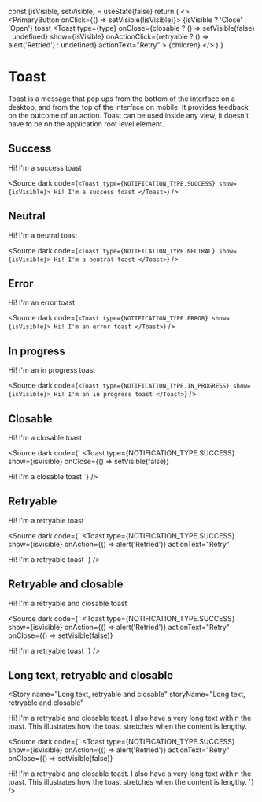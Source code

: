 
  const [isVisible, setVisible] = useState(false)
  return (
    <>
      <br />
      <PrimaryButton onClick={() => setVisible(!isVisible)}>
        {isVisible ? 'Close' : 'Open'} toast
      </PrimaryButton>
      <Toast
        type={type}
        onClose={closable ? () => setVisible(false) : undefined}
        show={isVisible}
        onActionClick={retryable ? () => alert('Retried') : undefined}
        actionText="Retry"
      >
        {children}
      </Toast>
    </>
  )
}

<Meta title="Layout/Toast" component={Toast} />

# Toast

Toast is a message that pop ups from the bottom of the interface on a desktop, and from the top of the interface on mobile. It provides feedback on the outcome of an action.
Toast can be used inside any view, it doesn't have to be on the application root level element.

## Success

<Story name="Success" storyName="Success">
  <ToastToggler type={NOTIFICATION_TYPE.SUCCESS}>
    Hi! I'm a success toast
  </ToastToggler>
</Story>

<Source
  dark
  code={`
<Toast type={NOTIFICATION_TYPE.SUCCESS} show={isVisible}>
  Hi! I'm a success toast
</Toast>
    `}
/>

## Neutral

<Story name="Neutral" storyName="Neutral">
  <ToastToggler type={NOTIFICATION_TYPE.NEUTRAL}>
    Hi! I'm a neutral toast
  </ToastToggler>
</Story>

<Source
  dark
  code={`
<Toast type={NOTIFICATION_TYPE.NEUTRAL} show={isVisible}>
Hi! I'm a neutral toast
</Toast>
  `}
/>

## Error

<Story name="Error" storyName="Error">
  <ToastToggler type={NOTIFICATION_TYPE.ERROR}>
    Hi! I'm an error toast
  </ToastToggler>
</Story>

<Source
  dark
  code={`
<Toast type={NOTIFICATION_TYPE.ERROR} show={isVisible}>
  Hi! I'm an error toast
</Toast>
    `}
/>

## In progress

<Story name="In progress" storyName="In progress">
  <ToastToggler type={NOTIFICATION_TYPE.IN_PROGRESS}>
    Hi! I'm an in progress toast
  </ToastToggler>
</Story>

<Source
  dark
  code={`
<Toast type={NOTIFICATION_TYPE.IN_PROGRESS} show={isVisible}>
  Hi! I'm an in progress toast
</Toast>
    `}
/>

## Closable

<Story name="Closable" storyName="Closable">
  <ToastToggler type={NOTIFICATION_TYPE.IN_PROGRESS} closable>
    Hi! I'm a closable toast
  </ToastToggler>
</Story>

<Source
  dark
  code={`
<Toast
  type={NOTIFICATION_TYPE.SUCCESS}
  show={isVisible}
  onClose={() => setVisible(false)}
>
  Hi! I'm a closable toast
</Toast>
    `}
/>

## Retryable

<Story name="Retryable" storyName="Retryable">
  <ToastToggler type={NOTIFICATION_TYPE.IN_PROGRESS} retryable>
    Hi! I'm a retryable toast
  </ToastToggler>
</Story>

<Source
  dark
  code={`
<Toast
  type={NOTIFICATION_TYPE.SUCCESS}
  show={isVisible}
  onAction={() => alert('Retried')}
  actionText="Retry"
>
  Hi! I'm a retryable toast
</Toast>
    `}
/>

## Retryable and closable

<Story name="Retryable and closable" storyName="Retryable and closable">
  <ToastToggler type={NOTIFICATION_TYPE.IN_PROGRESS} retryable closable>
    Hi! I'm a retryable and closable toast
  </ToastToggler>
</Story>

<Source
  dark
  code={`
<Toast
  type={NOTIFICATION_TYPE.SUCCESS}
  show={isVisible}
  onAction={() => alert('Retried')}
  actionText="Retry"
  onClose={() => setVisible(false)}
>
  Hi! I'm a retryable toast
</Toast>
    `}
/>

## Long text, retryable and closable

<Story
  name="Long text, retryable and closable"
  storyName="Long text, retryable and closable"
>
  <ToastToggler type={NOTIFICATION_TYPE.SUCCESS} retryable closable>
    Hi! I'm a retryable and closable toast. I also have a very long text within
    the toast. This illustrates how the toast stretches when the content is
    lengthy.
  </ToastToggler>
</Story>

<Source
  dark
  code={`
<Toast
  type={NOTIFICATION_TYPE.SUCCESS}
  show={isVisible}
  onAction={() => alert('Retried')}
  actionText="Retry"
  onClose={() => setVisible(false)}
>
  Hi! I'm a retryable and closable toast. I also have a very long text within
  the toast. This illustrates how the toast stretches when the content is
  lengthy.
</Toast>
    `}
/>
